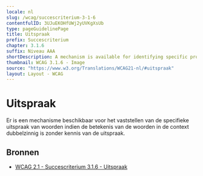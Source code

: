 ```yaml
---
locale: nl
slug: /wcag/succescriterium-3-1-6
contentfulID: 3UJuEKOHfUWj2yUVKgXsUb
type: pageGuidelinePage
title: Uitspraak
prefix: Succescriterium
chapter: 3.1.6
suffix: Niveau AAA
shortDescription: A mechanism is available for identifying specific pronunciation of words where meaning of the  words, in context, is ambiguous without knowing the pronunciation.
thumbnail: WCAG 3.1.6 - Image
source: "https://www.w3.org/Translations/WCAG21-nl/#uitspraak"
layout: Layout - WCAG
---
```


# Uitspraak

Er is een mechanisme beschikbaar voor het vaststellen van de specifieke uitspraak van woorden indien de betekenis van de woorden in de context dubbelzinnig is zonder kennis van de uitspraak.

## Bronnen

- [WCAG 2.1 - Succescriterium 3.1.6 - Uitspraak](https://www.w3.org/Translations/WCAG21-nl/#uitspraak)
